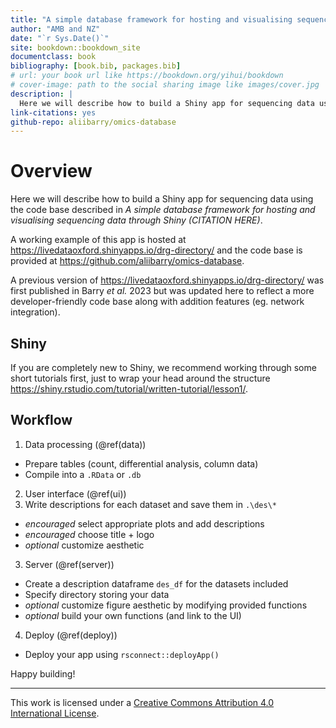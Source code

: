 ```yaml
--- 
title: "A simple database framework for hosting and visualising sequencing data through Shiny"
author: "AMB and NZ"
date: "`r Sys.Date()`"
site: bookdown::bookdown_site
documentclass: book
bibliography: [book.bib, packages.bib]
# url: your book url like https://bookdown.org/yihui/bookdown
# cover-image: path to the social sharing image like images/cover.jpg
description: |
  Here we will describe how to build a Shiny app for sequencing data using the code base described in _CITE PAPER HERE_.
link-citations: yes
github-repo: aliibarry/omics-database
---
```


# Overview

Here we will describe how to build a Shiny app for sequencing data using the code base described in _A simple database framework for hosting and visualising sequencing data through Shiny_ *(CITATION HERE)*.

A working example of this app is hosted at <https://livedataoxford.shinyapps.io/drg-directory/> and the code base is provided at <https://github.com/aliibarry/omics-database>.

A previous version of <https://livedataoxford.shinyapps.io/drg-directory/> was first published in Barry _et al._ 2023 but was updated here to reflect a more developer-friendly code base along with addition features (eg. network integration). 

## Shiny

If you are completely new to Shiny, we recommend working through some short tutorials first, just to wrap your head around the structure <https://shiny.rstudio.com/tutorial/written-tutorial/lesson1/>.

## Workflow
1. Data processing (\@ref(data))
* Prepare tables (count, differential analysis, column data)
* Compile into a `.RData` or `.db`
2. User interface (\@ref(ui))
1. Write descriptions for each dataset and save them in `.\des\*`
* _encouraged_ select appropriate plots and add descriptions
* _encouraged_ choose title + logo
* _optional_ customize aesthetic
3. Server (\@ref(server))
* Create a description dataframe `des_df` for the datasets included
* Specify directory storing your data
* _optional_ customize figure aesthetic by modifying provided functions
* _optional_ build your own functions (and link to the UI)
4. Deploy (\@ref(deploy))
* Deploy your app using `rsconnect::deployApp()`

Happy building!
  

---


This work is licensed under a <a rel="license" href="http://creativecommons.org/licenses/by/4.0/">Creative Commons Attribution 4.0 International License</a>.


<!-- Each **bookdown** chapter is an .Rmd file, and each .Rmd file can contain one (and only one) chapter. A chapter *must* start with a first-level heading: `# A good chapter`, and can contain one (and only one) first-level heading. -->

<!-- Use second-level and higher headings within chapters like: `## A short section` or `### An even shorter section`. -->

<!-- The `index.Rmd` file is required, and is also your first book chapter. It will be the homepage when you render the book. -->

<!-- ## Render book -->

<!-- You can render the HTML version of this example book without changing anything: -->

<!-- 1. Find the **Build** pane in the RStudio IDE, and -->

<!-- 1. Click on **Build Book**, then select your output format, or select "All formats" if you'd like to use multiple formats from the same book source files. -->

<!-- Or build the book from the R console: -->

<!-- ```{r, eval=FALSE} -->
<!-- bookdown::render_book() -->
<!-- ``` -->

<!-- To render this example to PDF as a `bookdown::pdf_book`, you'll need to install XeLaTeX. You are recommended to install TinyTeX (which includes XeLaTeX): <https://yihui.org/tinytex/>. -->

<!-- ## Preview book -->

<!-- As you work, you may start a local server to live preview this HTML book. This preview will update as you edit the book when you save individual .Rmd files. You can start the server in a work session by using the RStudio add-in "Preview book", or from the R console: -->

<!-- ```{r eval=FALSE} -->
<!-- bookdown::serve_book() -->
<!-- ``` -->


<!-- ```{r include=FALSE} -->
<!-- # automatically create a bib database for R packages -->
<!-- knitr::write_bib(c( -->
<!--   .packages(), 'bookdown', 'knitr', 'rmarkdown' -->
<!-- ), 'packages.bib') -->
<!-- ``` -->
